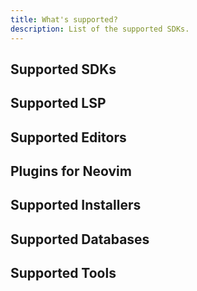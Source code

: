 ```yaml
---
title: What's supported?
description: List of the supported SDKs.
---
```



## Supported SDKs
<CardGrid>
  <LinkCard title="bun" href="https://bun.sh/" />
  <LinkCard title="clang" href="https://clang.llvm.org/" />
  <LinkCard title="clojure" href="https://clojure.org/" />
  <LinkCard title="codon" href="https://github.com/exaloop/codon" />
  <LinkCard title="crystal" href="https://crystal-lang.org/" />
  <LinkCard title="deno" href="https://deno.com/" />
  <LinkCard title="dlang" href="https://dlang.org/" />
  <LinkCard title="dotnet" href="https://dotnet.microsoft.com/" />
  <LinkCard title="elixir" href="https://elixir-lang.org/" />
  <LinkCard title="erlang" href="https://www.erlang.org/" />
  <LinkCard title="flutter" href="https://flutter.dev/" />
  <LinkCard title="gcc" href="https://gcc.gnu.org/" />
  <LinkCard title="gxx(g++)" href="https://gcc.gnu.org/" />
  <LinkCard title="gleam" href="https://gleam.run/" />
  <LinkCard title="go" href="https://go.dev/" />
  <LinkCard title="groovy" href="http://www.groovy-lang.org/" />
  <LinkCard title="jdk" href="https://bell-sw.com/pages/downloads/" />
  <LinkCard title="julia" href="https://julialang.org/" />
  <LinkCard title="kotlin" href="https://kotlinlang.org/" />
  <LinkCard title="lfortran" href="https://lfortran.org/" />
  <LinkCard title="lua" href="https://www.lua.org/" />
  <LinkCard title="nim" href="https://nim-lang.org/" />
  <LinkCard title="node" href="https://nodejs.org/en" />
  <LinkCard title="odin" href="http://odin-lang.org/" />
  <LinkCard title="perl" href="https://www.perl.org/" />
  <LinkCard title="php" href="https://www.php.net/" />
  <LinkCard title="pypy" href="https://www.pypy.org/" />
  <LinkCard title="python" href="https://www.python.org/" />
  <LinkCard title="r" href="https://www.r-project.org/" />
  <LinkCard title="ruby" href="https://www.ruby-lang.org/en/" />
  <LinkCard title="rust" href="https://www.rust-lang.org/" />
  <LinkCard title="scala" href="https://www.scala-lang.org/" />
   <LinkCard title="typst" href="https://typst.app/" />
  <LinkCard title="v" href="https://vlang.io/" />
  <LinkCard title="zig" href="https://ziglang.org/" />
</CardGrid>

## Supported LSP

<CardGrid>
  <LinkCard title="served (dlang-lsp)" href="https://github.com/Pure-D/serve-d" />
  <LinkCard title="typst-lsp" href="https://github.com/nvarner/typst-lsp" />
  <LinkCard title="v-analyzer (v-lsp)" href="https://github.com/v-analyzer/v-analyzer" />
  <LinkCard title="zls (zig-lsp)" href="https://github.com/zigtools/zls" />
</CardGrid>

## Supported Editors
<CardGrid>
  <LinkCard title="neovim" href="https://neovim.io/" />
  <LinkCard title="vscode" href="https://code.visualstudio.com/" />
</CardGrid>

## Plugins for Neovim

<CardGrid>
  <LinkCard title="fd" href="https://github.com/sharkdp/fd" />
  <LinkCard title="fzf" href="https://github.com/junegunn/fzf" />
  <LinkCard title="ripgrep" href="https://github.com/BurntSushi/ripgrep" />
  <LinkCard title="tree-sitter" href="https://tree-sitter.github.io/tree-sitter/" />
</CardGrid>

## Supported Installers
<CardGrid>
  <LinkCard title="coursier" href="https://get-coursier.io/docs/cli-overview" />
  <LinkCard title="cygwin" href="https://cygwin.com/" />
  <LinkCard title="gradle" href="https://gradle.org/" />
  <LinkCard title="maven" href="https://maven.apache.org/" />
  <LinkCard title="miniconda" href="https://docs.anaconda.com/free/miniconda/index.html" />
  <LinkCard title="msys2" href="https://www.msys2.org/" />
  <LinkCard title="rustup" href="https://rustup.rs/" />
  <LinkCard title="sdkmanager" href="https://developer.android.com/studio" />
</CardGrid>

## Supported Databases
<CardGrid>
  <LinkCard title="garnet" href="https://github.com/microsoft/garnet" />
  <LinkCard title="mongodb" href="https://www.mongodb.com/" />
  <LinkCard title="mysql" href="https://www.mysql.com/" />
  <LinkCard title="postgresql" href="https://www.postgresql.org/" />
  <LinkCard title="redka" href="https://github.com/nalgeon/redka" />
</CardGrid>

## Supported Tools

<CardGrid>
  <LinkCard title="acast" href="https://github.com/gvcgo/asciinema" />
  <LinkCard title="agg" href="https://github.com/asciinema/agg" />
  <LinkCard title="cmake" href="https://cmake.org/" />
  <LinkCard title="ffmpeg" href="https://ffmpeg.org/" />
  <LinkCard title="git-for-windows" href="https://git-scm.com/" />
  <LinkCard title="github-cli" href="https://cli.github.com/" />
  <LinkCard title="gsudo" href="https://gerardog.github.io/gsudo/" />
  <LinkCard title="kubectl" href="https://kubernetes.io/docs/tasks/tools/" />
  <LinkCard title="lazydocker" href="https://github.com/jesseduffield/lazydocker" />
   <LinkCard title="lazygit" href="https://github.com/jesseduffield/lazygit" />
  <LinkCard title="protobuf" href="https://protobuf.dev/" />
  <LinkCard title="typst-preview" href="https://enter-tainer.github.io/typst-preview/" />
  <LinkCard title="upx" href="https://upx.github.io/" />
  <LinkCard title="vhs" href="https://github.com/charmbracelet/vhs" />
</CardGrid>
